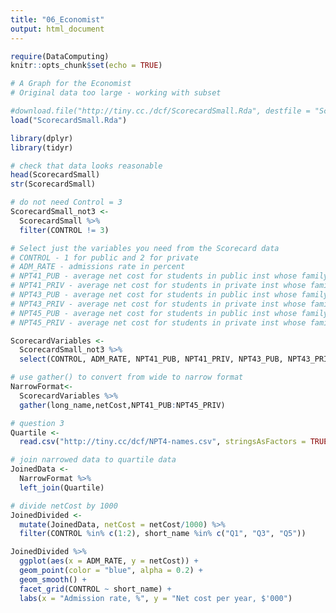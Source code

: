 ```yaml
---
title: "06_Economist"
output: html_document
---
```


```r
require(DataComputing)
knitr::opts_chunk$set(echo = TRUE)
```


```r
# A Graph for the Economist
# Original data too large - working with subset

#download.file("http://tiny.cc./dcf/ScorecardSmall.Rda", destfile = "ScorecardSmall.Rda")
load("ScorecardSmall.Rda")
```

```r
library(dplyr)
library(tidyr)
```

```r
# check that data looks reasonable
head(ScorecardSmall)
str(ScorecardSmall)
```

```r
# do not need Control = 3
ScorecardSmall_not3 <- 
  ScorecardSmall %>% 
  filter(CONTROL != 3)
```

```r
# Select just the variables you need from the Scorecard data
# CONTROL - 1 for public and 2 for private
# ADM_RATE - admissions rate in percent
# NPT41_PUB - average net cost for students in public inst whose family income is in the 1st quartile
# NPT41_PRIV - average net cost for students in private inst whose family income is in the 1st quartile
# NPT43_PUB - average net cost for students in public inst whose family income is in the 3rd quartile
# NPT43_PRIV - average net cost for students in private inst whose family income is in the 3rd quartile
# NPT45_PUB - average net cost for students in public inst whose family income is in the 5th quartile
# NPT45_PRIV - average net cost for students in private inst whose family income is in the 5th quartile

ScorecardVariables <- 
  ScorecardSmall_not3 %>% 
  select(CONTROL, ADM_RATE, NPT41_PUB, NPT41_PRIV, NPT43_PUB, NPT43_PRIV, NPT45_PUB, NPT45_PRIV)
```

```r
# use gather() to convert from wide to narrow format
NarrowFormat<- 
  ScorecardVariables %>% 
  gather(long_name,netCost,NPT41_PUB:NPT45_PRIV)
```

```r
# question 3
Quartile <- 
  read.csv("http://tiny.cc/dcf/NPT4-names.csv", stringsAsFactors = TRUE)
```

```r
# join narrowed data to quartile data
JoinedData <- 
  NarrowFormat %>% 
  left_join(Quartile)
```

```r
# divide netCost by 1000
JoinedDivided <- 
  mutate(JoinedData, netCost = netCost/1000) %>% 
  filter(CONTROL %in% c(1:2), short_name %in% c("Q1", "Q3", "Q5"))
```

```r
JoinedDivided %>% 
  ggplot(aes(x = ADM_RATE, y = netCost)) +
  geom_point(color = "blue", alpha = 0.2) +
  geom_smooth() +
  facet_grid(CONTROL ~ short_name) +
  labs(x = "Admission rate, %", y = "Net cost per year, $'000")
```




















